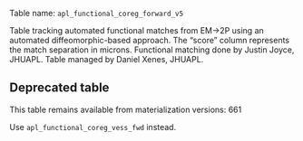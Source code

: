 Table name: `apl_functional_coreg_forward_v5`

Table tracking automated functional matches from EM->2P using an automated diffeomorphic-based approach. The "score" column represents the match separation in microns. Functional matching done by Justin Joyce, JHUAPL. Table managed by Daniel Xenes, JHUAPL.

::: {.callout-warning}
## Deprecated table
This table remains available from materialization versions: 661

Use `apl_functional_coreg_vess_fwd` instead.
:::